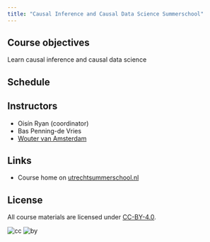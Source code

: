 ```yaml
---
title: "Causal Inference and Causal Data Science Summerschool"
---
```


## Course objectives

Learn causal inference and causal data science

## Schedule



## Instructors

- Oisín Ryan (coordinator)
- Bas Penning-de Vries
- [Wouter van Amsterdam](https://vanamsterdam.github.io)

## Links

- Course home on [utrechtsummerschool.nl](https://utrechtsummerschool.nl/courses/healthcare/introduction-to-causal-inference-and-causal-data-science)

## License

All course materials are licensed under [CC-BY-4.0](https://creativecommons.org/licenses/by/4.0/).

![cc](https://mirrors.creativecommons.org/presskit/icons/cc.svg) ![by](https://mirrors.creativecommons.org/presskit/icons/by.svg)
